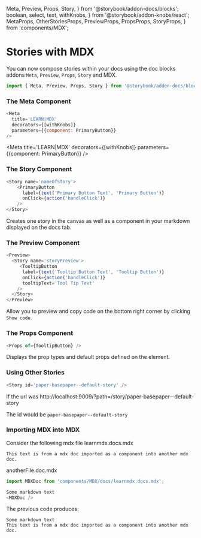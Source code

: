   Meta,
  Preview,
  Props,
  Story,
} from '@storybook/addon-docs/blocks';
  boolean,
  select,
  text,
  withKnobs,
} from '@storybook/addon-knobs/react';
  MetaProps,
  OtherStoriesProps,
  PreviewProps,
  PropsProps,
  StoryProps,
} from 'components/MDX';


# Stories with MDX

You can now compose stories within your docs using the doc blocks addons `Meta`, `Preview`, `Props`, `Story` and MDX.

```js
import { Meta, Preview, Props, Story } from '@storybook/addon-docs/blocks';
```

### The Meta Component

<!--  --------------------- These are comments ---------------------------
  @description Meta Component
  @typedef (component) Storybook addon-docs block
  @props
  - title: (string) 'GROUP|STORY' Title is computed from the component's title, and
                                  matches the component caption in Storybook's navigation.
  - decorators: (array) An array of decorators
  - parameters: (object) An object of parameters

-->

```js
<Meta
  title='LEARN|MDX'
  decorators={[withKnobs]}
  parameters={{component: PrimaryButton}}
/>
```

<Props of={MetaProps} />

<Meta
  title='LEARN|MDX'
  decorators={[withKnobs]}
  parameters={{component: PrimaryButton}}
/>

### The Story Component

<!--  --------------------- These are comments ---------------------------
  @description Story Component
  @typedef (component) Storybook addon-docs block
  @props
  - name: (string) The name of the story.
  - id: (string) The id of the component to reference in storyBook
                 The url of the component after last /
                 @example
                 - url='http://localhost:9009/?path=/story/paper-basepaper--default-story'
                 - id='paper-basepaper--default-story'
-->

```js
<Story name='nameOfStory'>
    <PrimaryButton 
      label={text('Primary Button Text', 'Primary Button')}
      onClick={action('handleClick')}
    />
</Story>
```

<Props of={StoryProps} />

Creates one story in the canvas as well as a component in your markdown displayed on the docs tab.

<Story name='nameOfStory'>
    <PrimaryButton 
      label={text('Primary Button Text', 'Primary Button')}
      onClick={action('handleClick')}
    />
</Story>

### The Preview Component

<!--  --------------------- These are comments ---------------------------
  @description Preview Component
               - Used to wrap Story to and preview story and code in documentation.
               - Allow you to preview code on the bottom right corner by clicking Show code.
  @typedef (component) Storybook addon-docs block
-->

```js
<Preview>
  <Story name='storyPreview'>
     <TooltipButton 
      label={text('Tooltip Button Text', 'Tooltip Button')}
      onClick={action('handleClick')}
      tooltipText='Tool Tip Text'
    />
  </Story>
</Preview>
```

<Props of={PreviewProps} />

Allow you to preview and copy code on the bottom right corner by clicking `Show code`.

<Preview>
  <Story name='storyPreview'>
     <TooltipButton 
      label={text('Tooltip Button Text', 'Tooltip Button')}
      onClick={action('handleClick')}
      tooltipText='Tool Tip Text'
    />
  </Story>
</Preview>


### The Props Component

<!--  --------------------- These are comments ---------------------------
  @description Props Component
               - Used to list props table of component
  @typedef (component) Storybook addon-docs block
  @props
  - of: (component) The Props slot is computed from the component's docgen props,
                    which can be defined in typescript or using react PropTypes.
-->

```js
<Props of={TooltipButton} />
```

<Props of={PropsProps} />

Displays the prop types and default props defined on the element.

<Props of={TooltipButton} />

### Using Other Stories

<!--  --------------------- These are comments ---------------------------
  @description Story Component
  @typedef (component) Storybook addon-docs block
  @props
  - id: (string) The id of the component to reference in storyBook
                The url of the component after last /
                @example
                - url='http://localhost:9009/?path=/story/paper-basepaper--default-story'
                - id='paper-basepaper--default-story'
               - Referencing another story in mdx
-->

```js
<Story id='paper-basepaper--default-story' />
```
If the url was http://localhost:9009/?path=/story/paper-basepaper--default-story

The id would be `paper-basepaper--default-story`

<Story id='paper-basepaper--default-story' />

<Props of={OtherStoriesProps} />

### Importing MDX into MDX

Consider the following mdx file learnmdx.docs.mdx

```
This text is from a mdx doc imported as a component into another mdx doc.
```

anotherFile.doc.mdx

```js
import MDXDoc from 'components/MDX/docs/learnmdx.docs.mdx';

Some markdown text
<MDXDoc />
```

The previous code produces:

```
Some markdown text
This text is from a mdx doc imported as a component into another mdx doc.
```